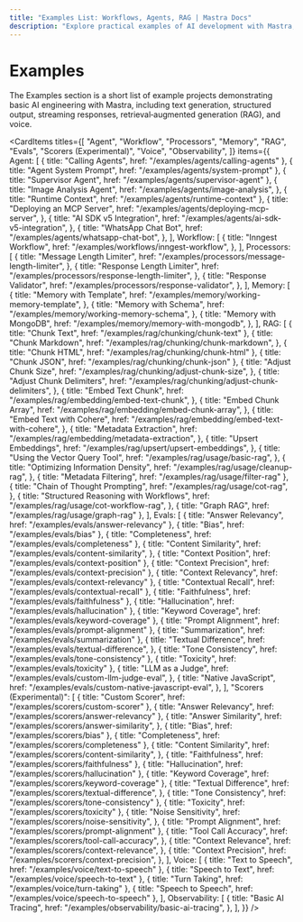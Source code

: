 ```yaml
---
title: "Examples List: Workflows, Agents, RAG | Mastra Docs"
description: "Explore practical examples of AI development with Mastra, including text generation, RAG implementations, structured outputs, and multi-modal interactions. Learn how to build AI applications using OpenAI, Anthropic, and Google Gemini."
---
```



# Examples

The Examples section is a short list of example projects demonstrating basic AI engineering with Mastra, including text generation, structured output, streaming responses, retrieval‐augmented generation (RAG), and voice.

<CardItems
  titles={[
    "Agent",
    "Workflow",
    "Processors",
    "Memory",
    "RAG",
    "Evals",
    "Scorers (Experimental)",
    "Voice",
    "Observability",
  ]}
  items={{
    Agent: [
      { title: "Calling Agents", href: "/examples/agents/calling-agents" },
      { title: "Agent System Prompt", href: "/examples/agents/system-prompt" },
      { title: "Supervisor Agent", href: "/examples/agents/supervisor-agent" },
      {
        title: "Image Analysis Agent",
        href: "/examples/agents/image-analysis",
      },
      { title: "Runtime Context", href: "/examples/agents/runtime-context" },
      {
        title: "Deploying an MCP Server",
        href: "/examples/agents/deploying-mcp-server",
      },
      {
        title: "AI SDK v5 Integration",
        href: "/examples/agents/ai-sdk-v5-integration",
      },
      {
        title: "WhatsApp Chat Bot",
        href: "/examples/agents/whatsapp-chat-bot",
      },
    ],
    Workflow: [
      {
        title: "Inngest Workflow",
        href: "/examples/workflows/inngest-workflow",
      },
    ],
    Processors: [
      {
        title: "Message Length Limiter",
        href: "/examples/processors/message-length-limiter",
      },
      {
        title: "Response Length Limiter",
        href: "/examples/processors/response-length-limiter",
      },
      {
        title: "Response Validator",
        href: "/examples/processors/response-validator",
      },
    ],
    Memory: [
      {
        title: "Memory with Template",
        href: "/examples/memory/working-memory-template",
      },
      {
        title: "Memory with Schema",
        href: "/examples/memory/working-memory-schema",
      },
      {
        title: "Memory with MongoDB",
        href: "/examples/memory/memory-with-mongodb",
      },
    ],
    RAG: [
      { title: "Chunk Text", href: "/examples/rag/chunking/chunk-text" },
      {
        title: "Chunk Markdown",
        href: "/examples/rag/chunking/chunk-markdown",
      },
      { title: "Chunk HTML", href: "/examples/rag/chunking/chunk-html" },
      { title: "Chunk JSON", href: "/examples/rag/chunking/chunk-json" },
      {
        title: "Adjust Chunk Size",
        href: "/examples/rag/chunking/adjust-chunk-size",
      },
      {
        title: "Adjust Chunk Delimiters",
        href: "/examples/rag/chunking/adjust-chunk-delimiters",
      },
      {
        title: "Embed Text Chunk",
        href: "/examples/rag/embedding/embed-text-chunk",
      },
      {
        title: "Embed Chunk Array",
        href: "/examples/rag/embedding/embed-chunk-array",
      },
      {
        title: "Embed Text with Cohere",
        href: "/examples/rag/embedding/embed-text-with-cohere",
      },
      {
        title: "Metadata Extraction",
        href: "/examples/rag/embedding/metadata-extraction",
      },
      {
        title: "Upsert Embeddings",
        href: "/examples/rag/upsert/upsert-embeddings",
      },
      {
        title: "Using the Vector Query Tool",
        href: "/examples/rag/usage/basic-rag",
      },
      {
        title: "Optimizing Information Density",
        href: "/examples/rag/usage/cleanup-rag",
      },
      { title: "Metadata Filtering", href: "/examples/rag/usage/filter-rag" },
      {
        title: "Chain of Thought Prompting",
        href: "/examples/rag/usage/cot-rag",
      },
      {
        title: "Structured Reasoning with Workflows",
        href: "/examples/rag/usage/cot-workflow-rag",
      },
      { title: "Graph RAG", href: "/examples/rag/usage/graph-rag" },
    ],
    Evals: [
      { title: "Answer Relevancy", href: "/examples/evals/answer-relevancy" },
      { title: "Bias", href: "/examples/evals/bias" },
      { title: "Completeness", href: "/examples/evals/completeness" },
      {
        title: "Content Similarity",
        href: "/examples/evals/content-similarity",
      },
      { title: "Context Position", href: "/examples/evals/context-position" },
      { title: "Context Precision", href: "/examples/evals/context-precision" },
      { title: "Context Relevancy", href: "/examples/evals/context-relevancy" },
      { title: "Contextual Recall", href: "/examples/evals/contextual-recall" },
      { title: "Faithfulness", href: "/examples/evals/faithfulness" },
      { title: "Hallucination", href: "/examples/evals/hallucination" },
      { title: "Keyword Coverage", href: "/examples/evals/keyword-coverage" },
      { title: "Prompt Alignment", href: "/examples/evals/prompt-alignment" },
      { title: "Summarization", href: "/examples/evals/summarization" },
      {
        title: "Textual Difference",
        href: "/examples/evals/textual-difference",
      },
      { title: "Tone Consistency", href: "/examples/evals/tone-consistency" },
      { title: "Toxicity", href: "/examples/evals/toxicity" },
      {
        title: "LLM as a Judge",
        href: "/examples/evals/custom-llm-judge-eval",
      },
      {
        title: "Native JavaScript",
        href: "/examples/evals/custom-native-javascript-eval",
      },
    ],
    "Scorers (Experimental)": [
      { title: "Custom Scorer", href: "/examples/scorers/custom-scorer" },
      { title: "Answer Relevancy", href: "/examples/scorers/answer-relevancy" },
      {
        title: "Answer Similarity",
        href: "/examples/scorers/answer-similarity",
      },
      { title: "Bias", href: "/examples/scorers/bias" },
      { title: "Completeness", href: "/examples/scorers/completeness" },
      {
        title: "Content Similarity",
        href: "/examples/scorers/content-similarity",
      },
      { title: "Faithfulness", href: "/examples/scorers/faithfulness" },
      { title: "Hallucination", href: "/examples/scorers/hallucination" },
      { title: "Keyword Coverage", href: "/examples/scorers/keyword-coverage" },
      {
        title: "Textual Difference",
        href: "/examples/scorers/textual-difference",
      },
      { title: "Tone Consistency", href: "/examples/scorers/tone-consistency" },
      { title: "Toxicity", href: "/examples/scorers/toxicity" },
      {
        title: "Noise Sensitivity",
        href: "/examples/scorers/noise-sensitivity",
      },
      { title: "Prompt Alignment", href: "/examples/scorers/prompt-alignment" },
      {
        title: "Tool Call Accuracy",
        href: "/examples/scorers/tool-call-accuracy",
      },
      {
        title: "Context Relevance",
        href: "/examples/scorers/context-relevance",
      },
      {
        title: "Context Precision",
        href: "/examples/scorers/context-precision",
      },
    ],
    Voice: [
      { title: "Text to Speech", href: "/examples/voice/text-to-speech" },
      { title: "Speech to Text", href: "/examples/voice/speech-to-text" },
      { title: "Turn Taking", href: "/examples/voice/turn-taking" },
      { title: "Speech to Speech", href: "/examples/voice/speech-to-speech" },
    ],
    Observability: [
      {
        title: "Basic AI Tracing",
        href: "/examples/observability/basic-ai-tracing",
      },
    ],
  }}
/>
